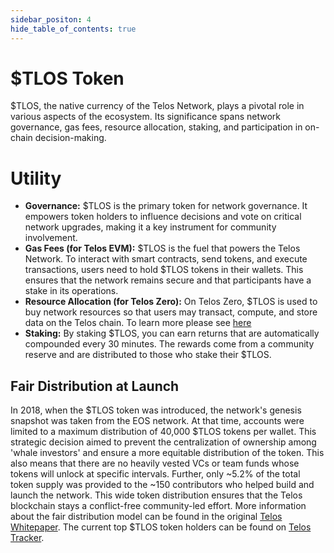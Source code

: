 ---
sidebar_positon: 4
hide_table_of_contents: true
---

# $TLOS Token

$TLOS, the native currency of the Telos Network, plays a pivotal role in various aspects of the ecosystem. Its significance spans network governance, gas fees, resource allocation, staking, and participation in on-chain decision-making.

# Utility

- **Governance:** $TLOS is the primary token for network governance. It empowers token holders to influence decisions and vote on critical network upgrades, making it a key instrument for community involvement.
- **Gas Fees (for Telos EVM):** $TLOS is the fuel that powers the Telos Network. To interact with smart contracts, send tokens, and execute transactions, users need to hold $TLOS tokens in their wallets. This ensures that the network remains secure and that participants have a stake in its operations.
- **Resource Allocation (for Telos Zero):** On Telos Zero, $TLOS is used to buy network resources so that users may transact, compute, and store data on the Telos chain. To learn more please see [here](/zero/resource-management/overview)
- **Staking:** By staking $TLOS, you can earn returns that are automatically compounded every 30 minutes. The rewards come from a community reserve and are distributed to those who stake their $TLOS.

## Fair Distribution at Launch

In 2018, when the $TLOS token was introduced, the network's genesis snapshot was taken from the EOS network. At that time, accounts were limited to a maximum distribution of 40,000 $TLOS tokens per wallet. This strategic decision aimed to prevent the centralization of ownership among 'whale investors' and ensure a more equitable distribution of the token. This also means that there are no heavily vested VCs or team funds whose tokens will unlock at specific intervals. Further, only ~5.2% of the total token supply was provided to the ~150 contributors who helped build and launch the network.  This wide token distribution ensures that the Telos blockchain stays a conflict-free community-led effort. More information about the fair distribution model can be found in the original [Telos Whitepaper](https://www.allcryptowhitepapers.com/wp-content/uploads/2019/10/telos_white_paper_english.pdf).
The current top $TLOS token holders can be found on [Telos Tracker](https://telos.eosiotracker.io/topHolders).
